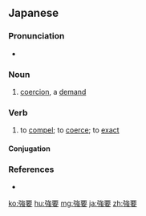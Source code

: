 ==Japanese==
{{ja-kanjitab|きょう|よう|yomi=on}}

===Pronunciation===
* {{ja-pron|きょうよう|yomi=o}}

===Noun===
{{ja-noun|きょうよう}}

# [[coercion]], a [[demand]]

===Verb===
{{ja-verb-suru|tr=trans|きょうよう}}

# to [[compel]]; to [[coerce]]; to [[exact]]

====Conjugation====
{{ja-suru|きょうよう}}

===References===
* {{R:Shogakukan}}

[[ko:強要]]
[[hu:強要]]
[[mg:強要]]
[[ja:強要]]
[[zh:強要]]